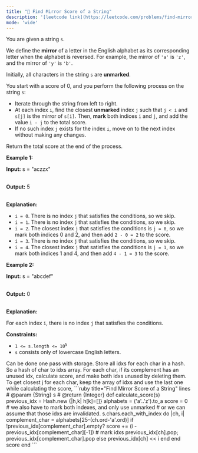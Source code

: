 ```yaml
---
title: "🧀 Find Mirror Score of a String"
description: '[leetcode link](https://leetcode.com/problems/find-mirror-score-of-a-string/description/)'
mode: 'wide'
---
```

<Tabs>
  <Tab title="Question" icon="circle-question" iconType="regular">
    <Card>
      <p>You are given a string <code>s</code>.</p>  <p>We define the <strong>mirror</strong> of a letter in the English alphabet as its corresponding letter when the alphabet is reversed. For example, the mirror of <code>&#39;a&#39;</code> is <code>&#39;z&#39;</code>, and the mirror of <code>&#39;y&#39;</code> is <code>&#39;b&#39;</code>.</p>  <p>Initially, all characters in the string <code>s</code> are <strong>unmarked</strong>.</p>  <p>You start with a score of 0, and you perform the following process on the string <code>s</code>:</p>  <ul>  <li>Iterate through the string from left to right.</li>  <li>At each index <code>i</code>, find the closest <strong>unmarked</strong> index <code>j</code> such that <code>j &lt; i</code> and <code>s[j]</code> is the mirror of <code>s[i]</code>. Then, <strong>mark</strong> both indices <code>i</code> and <code>j</code>, and add the value <code>i - j</code> to the total score.</li>  <li>If no such index <code>j</code> exists for the index <code>i</code>, move on to the next index without making any changes.</li> </ul>  <p>Return the total score at the end of the process.</p>   <p><strong class="example">Example 1:</strong></p>  <div class="example-block"> <p><strong>Input:</strong> <span class="example-io">s = &quot;aczzx&quot;</span></p>  <p><br/> <strong>Output:</strong> <span class="example-io">5</span></p>  <p><br/> <strong>Explanation:</strong></p>  <ul>  <li><code>i = 0</code>. There is no index <code>j</code> that satisfies the conditions, so we skip.</li>  <li><code>i = 1</code>. There is no index <code>j</code> that satisfies the conditions, so we skip.</li>  <li><code>i = 2</code>. The closest index <code>j</code> that satisfies the conditions is <code>j = 0</code>, so we mark both indices 0 and 2, and then add <code>2 - 0 = 2</code> to the score.</li>  <li><code>i = 3</code>. There is no index <code>j</code> that satisfies the conditions, so we skip.</li>  <li><code>i = 4</code>. The closest index <code>j</code> that satisfies the conditions is <code>j = 1</code>, so we mark both indices 1 and 4, and then add <code>4 - 1 = 3</code> to the score.</li> </ul> </div>  <p><strong class="example">Example 2:</strong></p>  <div class="example-block"> <p><strong>Input:</strong> <span class="example-io">s = &quot;abcdef&quot;</span></p>  <p><br/> <strong>Output:</strong> <span class="example-io">0</span></p>  <p><br/> <strong>Explanation:</strong></p>  <p>For each index <code>i</code>, there is no index <code>j</code> that satisfies the conditions.</p> </div>   <p><strong>Constraints:</strong></p>  <ul>  <li><code>1 &lt;= s.length &lt;= 10<sup>5</sup></code></li>  <li><code>s</code> consists only of lowercase English letters.</li> </ul> 
    </Card>
  </Tab>
  <Tab title="Solution" icon="lightbulb" iconType="regular" >
    <Card>
      Can be done one pass with storage. Store all idxs for each char in a hash. So a hash of char to idxs array.
For each char, if its complement has an unused idx, calculate score, and make both idxs unused by deleting them. To get closest j for each char, keep the array of idxs and use the last one while calculating the score,
</Card>
  <Expandable title="code">
    <CodeGroup dropdown>
```ruby title="Find Mirror Score of a String" lines
# @param {String} s
# @return {Integer}
def calculate_score(s)
  previous_idx = Hash.new {|h,k| h[k]=[]}
  alphabets = ('a'..'z').to_a
  score = 0
  # we also have to mark both indexes, and only use unmarked
  # or we can assume that those idxs are invalidated.
  s.chars.each_with_index do |ch, i|
    complement_char = alphabets[25-(ch.ord-'a'.ord)]
    if !previous_idx[complement_char].empty?
      score += (i - previous_idx[complement_char][-1])
      # mark idxs
      previous_idx[ch].pop; previous_idx[complement_char].pop
    else
      previous_idx[ch] << i
    end
  end
  score
end
```
    </CodeGroup>
  </Expandable>
  </Tab>
</Tabs>